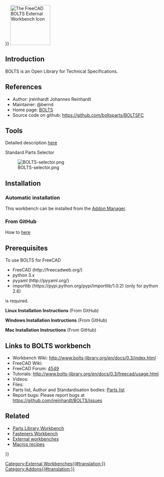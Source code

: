 <languages/>
{{UnfinishedDocu{{#translation:}}}}
[[Image:BOLTSFC_workbench_icon.svg|thumb|128px|<translate><!--T:24--> The FreeCAD BOLTS External Workbench Icon</translate>]]

<translate>
==Introduction== <!--T:2-->

</translate>
{{TOCright}}
<translate>

<!--T:3-->
BOLTS is an Open Library for Technical Specifications.

==References== <!--T:4-->

<!--T:5-->
* Author: jreinhardt Johannes Reinhardt
* Maintainer: @bernd
* Home page: [https://boltsparts.github.io BOLTS]
* Source code on github: https://github.com/boltsparts/BOLTSFC

==Tools== <!--T:6-->

<!--T:7-->
Detailed description [http://www.bolts-library.org/en/docs/0.3/freecad/usage.html here]

<!--T:8-->
Standard Parts Selector

<!--T:9-->
[[Image:BOLTS-selector.png]]

==Installation== <!--T:10-->

===Automatic installation=== <!--T:11-->

<!--T:12-->
This workbench can be installed from the [[Std_AddonMgr|Addon Manager]].

===From GitHub=== <!--T:13-->

<!--T:14-->
How to [https://github.com/boltsparts/BOLTSFC#readme here]

==Prerequisites== <!--T:15-->

<!--T:16-->
To use BOLTS for FreeCAD
*    FreeCAD (http://freecadweb.org/)
*    python 3.x
*    pyyaml (http://pyyaml.org/)
*    importlib (https://pypi.python.org/pypi/importlib/1.0.2) (only for python 2.6)
is required.

<!--T:17-->
'''Linux Installation Instructions''' (From GitHub)

<!--T:18-->
'''Windows Installation Instructions''' (From GitHub)

<!--T:19-->
'''Mac Installation Instructions''' (From GitHub)

==Links to BOLTS workbench== <!--T:20-->

<!--T:21-->
* Workbench Wiki: http://www.bolts-library.org/en/docs/0.3/index.html
* FreeCAD Wiki: 
* FreeCAD Forum: [https://forum.freecad.org/viewtopic.php?f=8&t=4549 4549]
* Tutorials: http://www.bolts-library.org/en/docs/0.3/freecad/usage.html
* Videos:  
* Files: 
* Parts list, Author and Standardisation bodies: [http://www.bolts-library.org/en/parts/index.html Parts list]
* Report bugs: Please report bugs at https://github.com/jreinhardt/BOLTS/issues

==Related== <!--T:22-->

<!--T:23-->
* [[Parts_Library_Workbench|Parts Library Workbench]]
* [[Fasteners_Workbench|Fasteners Workbench]]
* [[External_workbenches|External workbenches]]
* [[Macros_recipes|Macros recipes]]


</translate>
{{Userdocnavi{{#translation:}}}}
[[Category:External Workbenches{{#translation:}}]]
[[Category:Addons{{#translation:}}]]